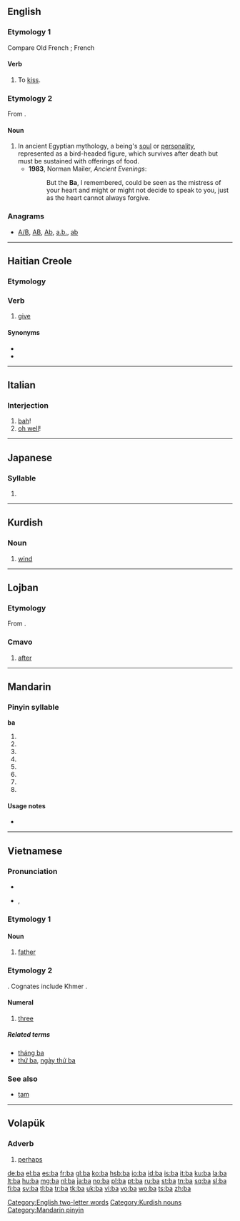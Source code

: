 {{also|Appendix:Variations of "ba"|Appendix:ISO 639-1 language codes}}
==English==
{{wikipedia}}

===Etymology 1===
Compare Old French {{term|baer||to open the mouth|lang=fro}}; French {{term|bayer|lang=fr}}

====Verb====
{{en-verb}}

# {{intransitive}} {{obsolete}} To [[kiss]].

===Etymology 2===
From {{etyl|egy}} {{term|𓅽𓏤|tr=bA|sc=Egyp}}.

====Noun====
{{en-noun}}

# In ancient Egyptian mythology, a being's [[soul]] or [[personality]], represented as a bird-headed figure, which survives after death but must be sustained with offerings of food.
#* '''1983''', Norman Mailer, ''Ancient Evenings'':
#*: But the '''Ba''', I remembered, could be seen as the mistress of your heart and might or might not decide to speak to you, just as the heart cannot always forgive.

===Anagrams===
* [[A/B#English|A/B]], [[AB#English|AB]], [[Ab#English|Ab]], [[a.b.#English|a.b.]], [[ab#English|ab]]

[[Category:English two-letter words]]

----

==Haitian Creole==
<!-- This section was created using Template:new ht entry. -->

===Etymology===
{{rfe|lang=ht}}

===Verb===
{{infl|ht|verb}}

# [[give]]

====Synonyms====
* {{l|ht|ban}}
* {{l|ht|bay}}

----

==Italian==

===Interjection===
{{infl|it|interjection}}

# [[bah]]!
# [[oh well]]!

----

==Japanese==

===Syllable===
{{ja-syllable|sc=Latn}}

# {{Latn-def|ja|syllable|ば|バ|ba}}

----

==Kurdish==

===Noun===
{{ku-noun|g=m}}

# [[wind]]

[[Category:Kurdish nouns]]

----

==Lojban==

===Etymology===
From {{term|balvi|lang=jbo}}.

===Cmavo===
{{jbo-cmavo}}

# [[after]]

----

==Mandarin==

===Pinyin syllable===
'''ba'''
# {{pinyin reading of|simp=叭|trad=叭|lang=cmn}}
# {{pinyin reading of|simp=罞|trad=罞|lang=cmn}}
# {{pinyin reading of|simp=署|trad=署|lang=cmn}}
# {{pinyin reading of|simp=吧|trad=吧|lang=cmn}}
# {{nonstandard spelling of|bā|lang=cmn}}
# {{nonstandard spelling of|bá|lang=cmn}}
# {{nonstandard spelling of|bǎ|lang=cmn}}
# {{nonstandard spelling of|bà|lang=cmn}}

====Usage notes====
* {{zh-tone}}

[[Category:Mandarin pinyin]]

----

==Vietnamese==

===Pronunciation===
* {{audio|Vi-hanoi-m-ba.ogg|audio}}
* {{IPA|/ba˥/|lang=vi}}, {{SAMPA|/ba/}}

===Etymology 1===
{{rfe|lang=vi}}

====Noun====
{{infl|vi|noun}}

# [[father]]

===Etymology 2===
{{proto|Mon-Khmer|piʔ|lang=vi}}. Cognates include Khmer {{term|lang=km|បី|tr=bəi|sc=Khmr}}.

====Numeral====
{{infl|vi|numeral}}

# {{cardinal|lang=vi}} [[three]]

=====Related terms=====
* [[tháng ba]]
* [[thứ ba]], [[ngày thứ ba]]

===See also===
* [[tam#Vietnamese|tam]]

----

==Volapük==

===Adverb===
{{infl|vo|adverb}}

# [[perhaps]]

[[de:ba]]
[[el:ba]]
[[es:ba]]
[[fr:ba]]
[[gl:ba]]
[[ko:ba]]
[[hsb:ba]]
[[io:ba]]
[[id:ba]]
[[is:ba]]
[[it:ba]]
[[ku:ba]]
[[la:ba]]
[[lt:ba]]
[[hu:ba]]
[[mg:ba]]
[[nl:ba]]
[[ja:ba]]
[[no:ba]]
[[pl:ba]]
[[pt:ba]]
[[ru:ba]]
[[st:ba]]
[[tn:ba]]
[[sq:ba]]
[[sl:ba]]
[[fi:ba]]
[[sv:ba]]
[[tl:ba]]
[[tr:ba]]
[[tk:ba]]
[[uk:ba]]
[[vi:ba]]
[[vo:ba]]
[[wo:ba]]
[[ts:ba]]
[[zh:ba]]